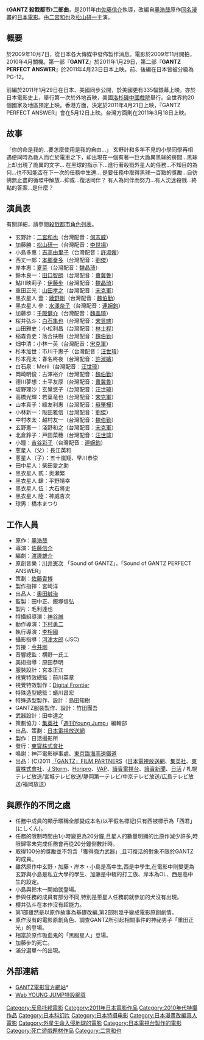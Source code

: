 {{Infobox Film
| name               = GANTZ<br />GANTZ PERFECT ANSWER
| director           = [[佐藤信介|佐藤信介]]
| writer             = [[渡邊雄介|渡邊雄介]]
| starring           = [[二宮和也|二宮和也]]<br />[[松山研一|松山研一]]<br />[[吉高由里子|吉高由里子]]<br />[[本鄉奏多|本鄉奏多]]<br />[[夏菜|夏菜]]<br />[[田口智朗|田口智朗]]<br />[[山田孝之|山田孝之]]
| music              = [[川井憲次|川井憲次]]
| cinematography     = [[河津太郎|河津太郎]] (JSC)
| editing            = [[今井剛|今井剛]]
| studio             = [[製作委員會方式|「GANTZ」FILM PARTNERS]]
| distributor        = {{flagicon|JPN}} [[東寶株式會社|東寶株式會社]]<br />{{flagicon|HKG}} 泛亞影業有限公司
| released           = <small>'''GANTZ'''</small><br />{{flagicon|JPN}}{{flagicon|USA}} 2011年1月29日<br />{{flagicon|HKG}} 2011年4月21日<br />{{flagicon|ROC}} 2011年3月18日<br /><small>'''GANTZ PERFECT ANSWER'''</small><br />{{flagicon|JPN}} 2011年4月23日<br />{{flagicon|HKG}} 2011年5月12日<br />{{flagicon|ROC}} 2011年5月20日
| sec-title          = 
| rate               = 
| runtime            = <small>'''GANTZ''':131分鐘</small> <br /><small>'''GANTZ PERFECT ANSWER''':141分鐘</small>
| country            = {{JPN}}
| language           = 日語
| imdb_id            = 1525835
| budget             = 40億[[日圓|日圓]]（兩作品合計）
| cn_name            = 杀戮都市
| hk_name            = GANTZ 殺戮都市
| tw_name            = 殺戮都市/殺戮都市：完美抉擇
}}
《'''GANTZ 殺戮都市'''》'''二部曲'''，是2011年由[[佐藤信介|佐藤信介]]執導，改編自[[奧浩哉|奧浩哉]]原作[[GANTZ|同名漫畫]]的[[日本電影|日本電影]]。由[[二宮和也|二宮和也]]及[[松山研一|松山研一]]主演。

== 概要 ==
於2009年10月7日，從日本各大傳媒中發佈製作消息。電影於2009年11月開拍，2010年4月關機。第一部『'''GANTZ'''』於2011年1月29日，第二部『'''GANTZ PERFECT ANSWER'''』於2011年4月23日日本上映。前、後編在日本皆被分級為PG-12。

前編於2011年1月29日在日本、美國同步公開，於美國更有335幅銀幕上映。亦於日本電影史上，舉行第一次於外地首映，美國[[洛杉磯|洛杉磯]][[中國戲院|中國戲院]]舉行。全世界約20個國家及地區預定上映。香港方面，決定於2011年4月21日上映，『GANTZ PERFECT ANSWER』會在5月12日上映。台灣方面則在2011年3月18日上映。

== 故事 ==
「你的命是我的…要怎麼使用是我的自由…」
玄野計和多年不見的小學同學再相遇便同時為救人而亡於電車之下，却出現在一個有著一巨大詭異黑球的房間…黑球上却出現了詭異的文字…
在黑球的指示下…進行著殺戮外星人的任務…不知目的為何…也不知能否在下一次的任務中生還…
是要任務中取得黑球一百點的獎勵…自彷彿無止盡的循環中解放…抑或…復活同伴？
有人為同伴而努力…有人沈迷殺戮…終點的答案…是什麼？

==演員表==
有關詳細，請參閱[[殺戮都市角色列表|殺戮都市角色列表]]。

* 玄野計：[[二宮和也|二宮和也]]（台灣配音：[[何志威|何志威]]）
* 加藤勝：[[松山研一|松山研一]]（台灣配音：[[李世揚|李世揚]]）
* 小島多惠：[[吉高由里子|吉高由里子]]（台灣配音：[[許淑嬪|許淑嬪]]）
* 西丈一郎：[[本鄉奏多|本鄉奏多]]（台灣配音：[[劉鵬傑|劉傑]]）
* 岸本惠：[[夏菜|夏菜]]（台灣配音：[[魏晶琦|魏晶琦]]）
* 鈴木良一：[[田口智朗|田口智朗]]（台灣配音：[[曹冀魯|曹冀魯]]）
* 鮎川映莉子：[[伊藤步|伊藤步]]（台灣配音：[[魏晶琦|魏晶琦]]）
* 重田正光：[[山田孝之|山田孝之]]（台灣配音：[[宋克軍|宋克軍]]）
* 黑衣星人 壹：[[綾野剛|綾野剛]]（台灣配音：[[魏伯勤|魏伯勤]]）
* 黑衣星人 參：[[水澤奈子|水澤奈子]]（台灣配音：[[連婉鈞|連婉鈞]]）
* 加藤歩：[[千阪健介|千阪健介]]（台灣配音：[[魏晶琦|魏晶琦]]）
* 桜井弘斗：[[白石隼也|白石隼也]]（台灣配音：[[宋昱璁|宋昱璁]]）
* 山田雅史：小松利昌（台灣配音：[[林士程|林士程]]）
* 稲森貴史：落合扶樹（台灣配音：[[魏伯勤|魏伯勤]]）
* 畑中清：小林一英（台灣配音：[[宋克軍|宋克軍]]）
* 杉本加世：市川千惠子（台灣配音：[[汪世瑋|汪世瑋]]）
* 杉本亮太：春名柊夜（台灣配音：[[許淑嬪|許淑嬪]]）
* 白石泉：Merii（台灣配音：[[汪世瑋|汪世瑋]]）
* 岡崎明俊：古澤裕介（台灣配音：[[魏伯勤|魏伯勤]]）
* 德川夢想：土平友厚（台灣配音：[[曹冀魯|曹冀魯]]）
* 坂野理沙：玄覺悠子（台灣配音：[[汪世瑋|汪世瑋]]）
* 高橋光輝：若葉竜也（台灣配音：[[宋克軍|宋克軍]]）
* 山本真子：綠友利惠（台灣配音：[[蘇肇樺|蘇肇樺]]）
* 小林新一：阪田雅信（台灣配音：[[劉鵬傑|劉傑]]）
* 中村孝太：越村友一（台灣配音：[[魏伯勤|魏伯勤]]）
* 玄野憲一：淺野和之（台灣配音：[[宋克軍|宋克軍]]）
* 北倉鈴子：戸田菜穗（台灣配音：[[汪世瑋|汪世瑋]]）
* 小瞳：[[吉谷彩子|吉谷彩子]]（台灣配音：[[連婉鈞|連婉鈞]]）
* 蔥星人（父）：長江英和
* 蔥星人（子）：五十嵐翔、早川恭崇
* 田中星人：柴田愛之助
* 黑衣星人 貳：奥瀬繁
* 黑衣星人 肆：平野靖幸
* 黑衣星人 伍：大石將史
* 黑衣星人 陸：神威杏次
* 球男：橋本まつり

== 工作人員 ==
* 原作：[[奧浩哉|奧浩哉]]
* 導演：[[佐藤信介|佐藤信介]]
* 編劇：[[渡邊雄介|渡邊雄介]]
* 原創音樂：[[川井憲次|川井憲次]] 「Sound of GANTZ」，「Sound of GANTZ PERFECT ANSWER」
* 策劃：[[佐藤貴博|佐藤貴博]]
* 製作指揮：宮崎洋
* 出品人：[[奧田誠治|奧田誠治]]
* 監製：田中正、飯塚信弘
* 製片：毛利達也
* 特攝組導演：[[神谷誠|神谷誠]]
* 動作導演：[[下村勇二|下村勇二]]
* 執行導演：[[李相國|李相國]]
* 攝影指導：[[河津太郎|河津太郎]] (JSC)
* 剪接：[[今井剛|今井剛]]
* 音響總監：横野一氏工
* 美術指導：原田恭明
* 服裝設計：宮本正江
* 視覺特效總監：前川英章
* 視覺特效製作：[[Digital_Frontier|Digital Frontier]]
* 特殊造型總監：蟻川昌宏
* 特殊造型製作、設計：島田知樹
* GANTZ服裝製作、設計：竹田團吾
* 武器設計：田中達之
* 策劃協力：[[集英社|集英社]]「[[週刊Young_Jump|週刊Young Jump]]」編輯部
* 出品、策劃：[[日本電視放送網|日本電視放送網]]
* 製作：日活攝影所
* 發行：[[東寶株式會社|東寶株式會社]]
* 鳴謝：神戸電影辦事處、[[東京臨海高速鐵道|東京臨海高速鐵道]]
* 出品：(C)2011 [[製作委員會方式|「GANTZ」FILM PARTNERS]]（[[日本電視放送網|日本電視放送網]]、[[集英社|集英社]]、[[東寶株式會社|東寶株式會社]]、[[J_Storm|J Storm]]、[[Horipro|Horipro]]、[[VAP|VAP]]、[[讀賣電視台|讀賣電視台]]、[[讀賣新聞|讀賣新聞]]、[[日活|日活]] / 札幌テレビ放送/宮城テレビ放送/静岡第一テレビ/中京テレビ放送/広島テレビ放送/福岡放送）

== 與原作的不同之處 ==
* 任務中成員的顯示暱稱全部變成本名(以平假名標記)只有西被標示為「西君」(にしくん)。
* 任務的限制時間由1小時變更為20分鐘,且星人的數量明顯的比原作減少許多,時限歸零未完成任務會再從20分鐘倒數計時。
* 取得100分的獎勵並不包含「獲得強力武器」,且可復活的對象不限於GANTZ的成員。
* 雖然原作中玄野・加藤・岸本・小島是高中生,西是中學生,在電影中則變更為玄野與小島是私立大學的學生、加藤是中輟的打工族、岸本為OL、西是高中生的設定。
* 小島與鈴木一開始就登場。
* 參與任務的成員有部分不同,特別是蔥星人任務前就參加的犬沒有出現。
* 櫻井弘斗在本作沒有超能力。
* 第1部雖然是以原作故事為基礎改編,第2部則幾乎變成電影原創劇情。
* 原作沒有的電影原創角色、調查GANTZ所引起相關事件的神祕男子「重田正光」的登場。
* 相當於原作吸血鬼的「黑服星人」登場。
* 加藤步的死亡。
* 滿分選單〜的出現。

== 外部連結 ==
* [http://www.gantz-movie.com/ GANTZ電影官方網站]*{{Wayback|url=http://www.gantz-movie.com/ |date=20110414111527 }}
* [http://yj.shueisha.co.jp/gantzspecial/ Web YOUNG JUMP特設網頁]{{Wayback|url=http://yj.shueisha.co.jp/gantzspecial/ |date=20081211102330 }}


[[Category:反烏托邦電影|Category:反烏托邦電影]]
[[Category:2011年日本電影作品|Category:2011年日本電影作品]]
[[Category:2010年代特攝作品|Category:2010年代特攝作品]]
[[Category:日本科幻片|Category:日本科幻片]]
[[Category:日本特摄电影|Category:日本特摄电影]]
[[Category:日本漫畫改編真人電影|Category:日本漫畫改編真人電影]]
[[Category:外星生命入侵地球的電影|Category:外星生命入侵地球的電影]]
[[Category:日本電視台製作的電影|Category:日本電視台製作的電影]]
[[Category:死亡遊戲題材作品|Category:死亡遊戲題材作品]]
[[Category:二宮和也|Category:二宮和也]]